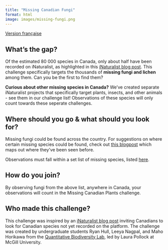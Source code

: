 ```yaml
---
title: "Missing Canadian Fungi"
format: html
image: images/missing-fungi.png
---
```


[Version française](https://pollocklab.github.io/blitz-the-gap/challenges-fr/Missing-Fungi.html){.btn .btn-secondary .btn role="button"}


## What’s the gap?

Of the estimated 80 000 species in Canada, only about half have been recorded on iNaturalist, as highlighted in this [iNaturalist blog post](https://www.inaturalist.org/posts/108240-help-find-these-missing-canadian-species). This challenge specifically targets the thousands of **missing fungi and lichen** among them. Can you be the first to find them?

**Curious about other missing species in Canada?** We’ve created separate iNaturalist projects that specifically target plants, insects, and other animals - see them in our challenge list! Observations of these species will only count towards these seperate challenges.

## Where should you go & what should you look for?

Missing fungi could be found across the country. For suggestions on where certain missing species could be found, check out [this blogpost](https://www.inaturalist.org/posts/108240-help-find-these-missing-canadian-species) which maps out where they’ve been seen before.

Observations must fall within a set list of missing species, listed [here](https://docs.google.com/spreadsheets/d/1u0cmElZbC_gkeokjhNOqmMmBD3j_LsZUVLX2fJ3RFlM/edit?gid=1363477089#gid=1363477089).

## How do you join?

By observing fungi from the above list, anywhere in Canada, your observations will count in the Missing Canadian Plants challenge.

## Who made this challenge?

This challenge was inspired by an [iNaturalist blog post](https://www.inaturalist.org/posts/108240-help-find-these-missing-canadian-species) inviting Canadians to look for Canadian species not yet recorded on the platform. The challenge was created by undergraduate students Ryan Hull, Leeya Nagpal, and Maho Horikawa from the [Quantitative Biodiversity Lab](https://qbiodiversity.org/), led by Laura Pollock at McGill University.
